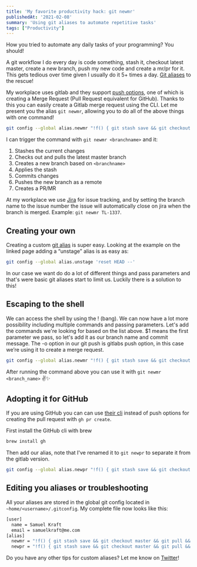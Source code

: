 ```yaml
---
title: 'My favorite productivity hack: git newmr'
publishedAt: '2021-02-08'
summary: 'Using git aliases to automate repetitive tasks'
tags: ["Productivity"]
---
```


How you tried to automate any daily tasks of your programming? You should!

A git workflow I do every day is code something, stash it, checkout latest master, create a new branch, push my new code and create a mr/pr for it. This gets tedious over time given I usually do it 5+ times a day. [Git aliases](https://git-scm.com/book/en/v2/Git-Basics-Git-Aliases) to the rescue!

My workplace uses gitlab and they support [push options](https://docs.gitlab.com/ee/user/project/push_options.html), one of which is creating a Merge Request (Pull Request equivalent for GitHub). Thanks to this you can easily create a Gitlab merge request using the CLI. Let me present you the alias `git newmr`, allowing you to do all of the above things with one command!

```bash
git config --global alias.newmr "!f() { git stash save && git checkout master && git pull && git checkout -b $1 && git stash apply && git add . && git commit -m $1 && git push -u origin HEAD -o merge_request.create; }; f"
```

I can trigger the command with `git newmr <branchname>` and it:

1. Stashes the current changes
2. Checks out and pulls the latest master branch
3. Creates a new branch based on `<branchname>`
4. Applies the stash
5. Commits changes
6. Pushes the new branch as a remote
7. Creates a PR/MR

At my workplace we use [Jira](https://www.atlassian.com/software/jira) for issue tracking, and by setting the branch name to the issue number the issue will automatically close on jira when the branch is merged. Example: `git newmr TL-1337`.

## Creating your own

Creating a custom [git alias](https://git-scm.com/book/en/v2/Git-Basics-Git-Aliases) is super easy. Looking at the example on the linked page adding a “unstage” alias is as easy as:

```bash
git config --global alias.unstage 'reset HEAD --'
```

In our case we want do do a lot of different things and pass parameters and that's were basic git aliases start to limit us. Luckily there is a solution to this!

## Escaping to the shell

We can access the shell by using the ! (bang). We can now have a lot more possibility including multiple commands and passing parameters. Let's add the commands we're looking for based on the list above. $1 means the first parameter we pass, so let's add it as our branch name and commit message. The -o option in our git push is gitlabs push option, in this case we’re using it to create a merge request.

```bash
git config --global alias.newmr "!f() { git stash save && git checkout master && git pull && git checkout -b $1 && git stash apply && git add . && git commit -m $1 && git push -u origin HEAD -o merge_request.create; }; f"
```

After running the command above you can use it with `git newmr <branch_name>` ✌️✨

## Adopting it for GitHub

If you are using GitHub you can can use [their cli](https://cli.github.com/manual/gh_pr_create) instead of push options for creating the pull request with `gh pr create`.

First install the GitHub cli with brew

```bash
brew install gh
```

Then add our alias, note that I've  renamed it to `git newpr` to separate it from the gitlab version.

```bash
git config --global alias.newpr "!f() { git stash save && git checkout master && git pull && git checkout -b $1 && git stash apply && git add . && git commit -m $1 && git push -u origin HEAD && gh pr create; }; f"
```

## Editing you aliases or troubleshooting

All your aliases are stored in the global git config located in `~home/<username>/.gitconfig`. My complete file now looks like this:

```bash
[user]
  name = Samuel Kraft
  email = samuelkraft@me.com
[alias]
  newmr = "!f() { git stash save && git checkout master && git pull && git checkout -b $1 && git stash apply && git add . && git commit -m $1 && git push -u origin HEAD -o merge_request.create; }; f"
  newpr = "!f() { git stash save && git checkout master && git pull && git checkout -b $1 && git stash apply && git add . && git commit -m $1 && git push -u origin HEAD && gh pr create; }; f"
```

Do you have any other tips for custom aliases? Let me know on [Twitter](https://twitter.com/samuelkraft)!
